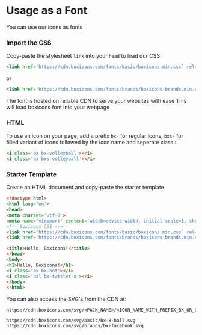 # Usage as a Font&#x20;

You can use our icons as fonts 


### Import the CSS

Copy-paste the stylesheet `link` into your `head` to load our CSS
```html copy
<link href='https://cdn.boxicons.com/fonts/basic/boxicons.min.css` rel='stylesheet'>
```
or
```html copy
<link href='https://cdn.boxicons.com/fonts/brands/boxicons-brands.min.css` rel='stylesheet'>
```

The font is hosted on reliable CDN to serve your websites with ease
This will load boxicons font into your webpage

### HTML 
To use an icon on your page, add a prefix `bx-` for regular icons, `bxs-` for filled variant of icons followed by the icon name and seperate class :
```html /bx bx-volleyball/ 
<i class='bx bx-volleyball'></i>
<i class='bx bxs-volleyball'></i>
```

### Starter Template
Create an HTML document and copy-paste the starter template
```html copy
<!doctype html>
<html lang='en'>
<head>
<meta charset='utf-8'>
<meta name='viewport' content='width=device-width, initial-scale=1, shrink-to-fit=no'>
<!-- Boxicons CSS -->
<link href='https://cdn.boxicons.com/fonts/basic/boxicons.min.css` rel='stylesheet'>
<link href='https://cdn.boxicons.com/fonts/brands/boxicons-brands.min.css` rel='stylesheet'>

<title>Hello, Boxicons!</title>
</head>
<body>
<h1>Hello, Boxicons!</h1>
<i class='bx bx-hot'></i>
<i class='bxl bx-twitter-x'></i>
</body>
</html>
```

You can also access the SVG's from the CDN at:

```
https://cdn.boxicons.com/svg/<PACK_NAME>/<ICON_NAME_WITH_PREFIX_BX_OR_BXS>.svg

https://cdn.boxicons.com/svg/basic/bx-8-ball.svg
https://cdn.boxicons.com/svg/brands/bx-facebook.svg
```





